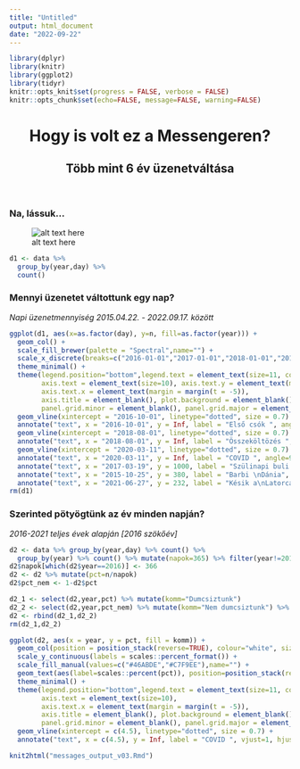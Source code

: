 ```yaml
---
title: "Untitled"
output: html_document
date: "2022-09-22"
---
```


```r
library(dplyr)
library(knitr)
library(ggplot2)
library(tidyr)
knitr::opts_knit$set(progress = FALSE, verbose = FALSE)
knitr::opts_chunk$set(echo=FALSE, message=FALSE, warning=FALSE)
```

<center>
# Hogy is volt ez a Messengeren?
## Több mint 6 év üzenetváltása
</center>
<br />

### Na, lássuk...

![alt text here](/Users/palmamogyorosi/Documents/Palma/Kreatív/2022 Barbi Messenger/_image/1_lassuk.jpg)


```r
d1 <- data %>% 
  group_by(year,day) %>%
  count()
```

### Mennyi üzenetet váltottunk egy nap?
*Napi üzenetmennyiség 2015.04.22. - 2022.09.17. között*

```r
ggplot(d1, aes(x=as.factor(day), y=n, fill=as.factor(year))) + 
  geom_col() +
  scale_fill_brewer(palette = "Spectral",name="") +
  scale_x_discrete(breaks=c("2016-01-01","2017-01-01","2018-01-01","2019-01-02","2020-01-02","2021-04-01","2022-04-01")) +
  theme_minimal() +
  theme(legend.position="bottom",legend.text = element_text(size=11, colour="#404040",margin = margin(r = 30)),
        axis.text = element_text(size=10), axis.text.y = element_text(margin = margin(r = 10)),
        axis.text.x = element_text(margin = margin(t = -5)),
        axis.title = element_blank(), plot.background = element_blank(),
        panel.grid.minor = element_blank(), panel.grid.major = element_blank()) +
  geom_vline(xintercept = "2016-10-01", linetype="dotted", size = 0.7) +
  annotate("text", x = "2016-10-01", y = Inf, label = "Első csók ", angle=90, vjust=2, hjust=1) +
  geom_vline(xintercept = "2018-08-01", linetype="dotted", size = 0.7) +
  annotate("text", x = "2018-08-01", y = Inf, label = "Összeköltözés ", angle=90, vjust=2, hjust=1) +
  geom_vline(xintercept = "2020-03-11", linetype="dotted", size = 0.7) +
  annotate("text", x = "2020-03-11", y = Inf, label = "COVID ", angle=90, vjust=2, hjust=1) +
  annotate("text", x = "2017-03-19", y = 1000, label = "Szülinapi buli másnapja \n (nem voltál ott!)", hjust=-0.1, size=3) +
  annotate("text", x = "2015-10-25", y = 380, label = "Barbi \nDánia", hjust=0.2, size=3) +
  annotate("text", x = "2021-06-27", y = 232, label = "Késik a\nLatorca IC", vjust=-0.7, size=3)
rm(d1)
```

### Szerinted pötyögtünk az év minden napján?
*2016-2021 teljes évek alapján [2016 szökőév]*

```r
d2 <- data %>% group_by(year,day) %>% count() %>% 
  group_by(year) %>% count() %>% mutate(napok=365) %>% filter(year!=2015 & year!=2022)
d2$napok[which(d2$year==2016)] <- 366
d2 <- d2 %>% mutate(pct=n/napok)
d2$pct_nem <- 1-d2$pct

d2_1 <- select(d2,year,pct) %>% mutate(komm="Dumcsiztunk")
d2_2 <- select(d2,year,pct_nem) %>% mutate(komm="Nem dumcsiztunk") %>% rename(pct=pct_nem)
d2 <- rbind(d2_1,d2_2)
rm(d2_1,d2_2)
```

```r
ggplot(d2, aes(x = year, y = pct, fill = komm)) + 
  geom_col(position = position_stack(reverse=TRUE), colour="white", size=1.3) +
  scale_y_continuous(labels = scales::percent_format()) +
  scale_fill_manual(values=c("#46ABDE","#C7F9EE"),name="") +
  geom_text(aes(label=scales::percent(pct)), position=position_stack(reverse=TRUE, vjust=0.5), size=c(rep(4.5,6),rep(0,6)), col="white") +
  theme_minimal() +
  theme(legend.position="bottom",legend.text = element_text(size=11, colour="#404040",margin = margin(r = 30)),
        axis.text = element_text(size=10),
        axis.text.x = element_text(margin = margin(t = -5)),
        axis.title = element_blank(), plot.background = element_blank(),
        panel.grid.minor = element_blank(), panel.grid.major = element_blank()) +
  geom_vline(xintercept = c(4.5), linetype="dotted", size = 0.7) +
  annotate("text", x = c(4.5), y = Inf, label = "COVID ", vjust=1, hjust=-0.2)
```

```r
knit2html("messages_output_v03.Rmd")
```

